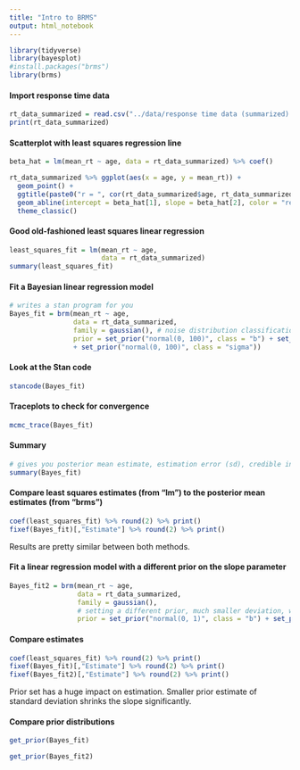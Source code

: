 ```yaml
---
title: "Intro to BRMS"
output: html_notebook
---
```


```r
library(tidyverse)
library(bayesplot)
#install.packages("brms")
library(brms)
```

#### Import response time data
```r
rt_data_summarized = read.csv("../data/response time data (summarized).csv")
print(rt_data_summarized)
```
#### Scatterplot with least squares regression line
```r
beta_hat = lm(mean_rt ~ age, data = rt_data_summarized) %>% coef()

rt_data_summarized %>% ggplot(aes(x = age, y = mean_rt)) + 
  geom_point() + 
  ggtitle(paste0("r = ", cor(rt_data_summarized$age, rt_data_summarized$mean_rt) %>% round(2))) +
  geom_abline(intercept = beta_hat[1], slope = beta_hat[2], color = "red") +
  theme_classic()
```

#### Good old-fashioned least squares linear regression
```r
least_squares_fit = lm(mean_rt ~ age,
                       data = rt_data_summarized)
summary(least_squares_fit)
```

#### Fit a Bayesian linear regression model
```r
# writes a stan program for you
Bayes_fit = brm(mean_rt ~ age,
                data = rt_data_summarized,
                family = gaussian(), # noise distribution classification, means we are using a normal distribution
                prior = set_prior("normal(0, 100)", class = "b") + set_prior("normal(0, 100)", class = "Intercept")
                + set_prior("normal(0, 100)", class = "sigma"))
```

#### Look at the Stan code
```r
stancode(Bayes_fit)
```

#### Traceplots to check for convergence
```r
mcmc_trace(Bayes_fit)
```

#### Summary
```r
# gives you posterior mean estimate, estimation error (sd), credible interval, Rhat stat, etc.
summary(Bayes_fit)
```

#### Compare least squares estimates (from "lm") to the posterior mean estimates (from "brms")
```r
coef(least_squares_fit) %>% round(2) %>% print()
fixef(Bayes_fit)[,"Estimate"] %>% round(2) %>% print()

```
Results are pretty similar between both methods.

#### Fit a linear regression model with a different prior on the slope parameter
```r
Bayes_fit2 = brm(mean_rt ~ age,
                 data = rt_data_summarized,
                 family = gaussian(),
                 # setting a different prior, much smaller deviation, will be closer to 0
                 prior = set_prior("normal(0, 1)", class = "b") + set_prior("normal(0, 100)", class = "Intercept") + set_prior("normal(0, 100)", class = "sigma"))
```

#### Compare estimates
```r
coef(least_squares_fit) %>% round(2) %>% print()
fixef(Bayes_fit)[,"Estimate"] %>% round(2) %>% print()
fixef(Bayes_fit2)[,"Estimate"] %>% round(2) %>% print()
```
Prior set has a huge impact on estimation. Smaller prior estimate of standard deviation shrinks the slope significantly.

#### Compare prior distributions
```r
get_prior(Bayes_fit)
```

```r
get_prior(Bayes_fit2)
```

